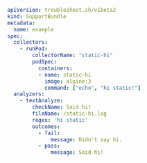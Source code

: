 ```yaml
apiVersion: troubleshoot.sh/v1beta2
kind: SupportBundle
metadata:
  name: example
spec:
  collectors:
    - runPod:
        collectorName: "static-hi"
        podSpec:
          containers:
          - name: static-hi
            image: alpine:3
            command: ["echo", "hi static!"]
  analyzers:
    - textAnalyze:
        checkName: Said hi!
        fileName: /static-hi.log
        regex: 'hi static'
        outcomes:
          - fail:
              message: Didn't say hi.
          - pass:
              message: Said hi!            
```